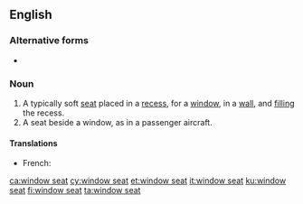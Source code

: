 {{also|window-seat}}
==English==

===Alternative forms===
* {{l|en|window-seat}}

===Noun===
{{en-noun}}

# A typically soft [[seat]] placed in a [[recess]], for a [[window]], in a [[wall]], and [[fill]]ing the recess.
# A seat beside a window, as in a passenger aircraft.

====Translations====
{{trans-top|seat in a recess with a window}}
* French: {{t+|fr|coussiège|m}}
{{trans-mid}}
{{trans-bottom}}

[[ca:window seat]]
[[cy:window seat]]
[[et:window seat]]
[[it:window seat]]
[[ku:window seat]]
[[fi:window seat]]
[[ta:window seat]]